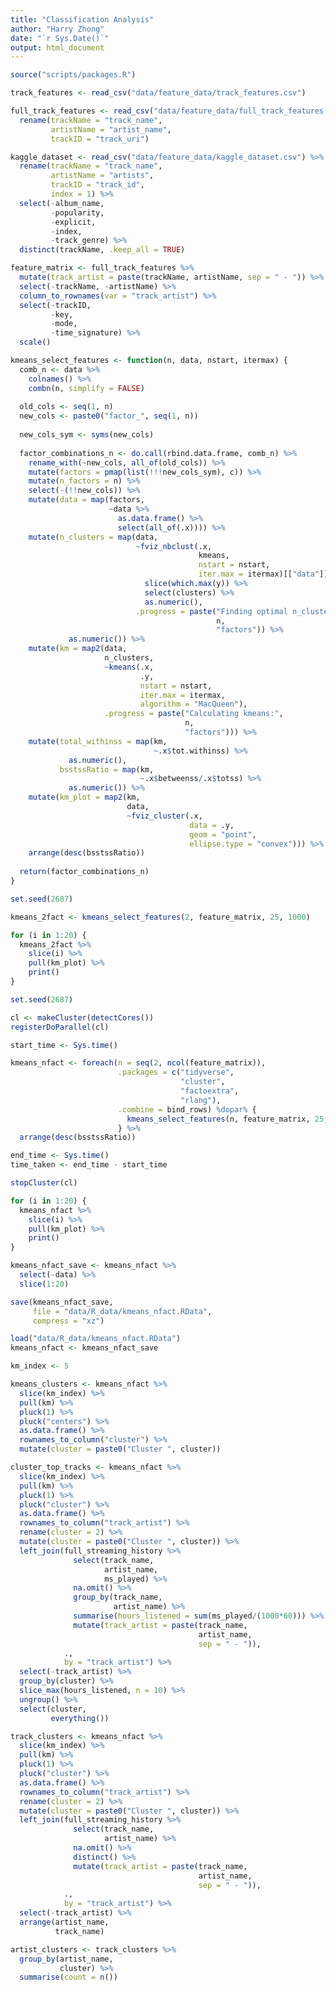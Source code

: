 ```yaml
---
title: "Classification Analysis"
author: "Harry Zhong"
date: "`r Sys.Date()`"
output: html_document
---
```


```r
source("scripts/packages.R")
```

```r
track_features <- read_csv("data/feature_data/track_features.csv")

full_track_features <- read_csv("data/feature_data/full_track_features.csv") %>%
  rename(trackName = "track_name",
         artistName = "artist_name",
         trackID = "track_uri")

kaggle_dataset <- read_csv("data/feature_data/kaggle_dataset.csv") %>%
  rename(trackName = "track_name",
         artistName = "artists",
         trackID = "track_id",
         index = 1) %>%
  select(-album_name,
         -popularity,
         -explicit, 
         -index, 
         -track_genre) %>%
  distinct(trackName, .keep_all = TRUE)
```

```r
feature_matrix <- full_track_features %>%
  mutate(track_artist = paste(trackName, artistName, sep = " - ")) %>%
  select(-trackName, -artistName) %>%
  column_to_rownames(var = "track_artist") %>%
  select(-trackID,
         -key,
         -mode,
         -time_signature) %>%
  scale()
```

```r
kmeans_select_features <- function(n, data, nstart, itermax) {
  comb_n <- data %>%
    colnames() %>%
    combn(n, simplify = FALSE)
  
  old_cols <- seq(1, n)
  new_cols <- paste0("factor_", seq(1, n))
  
  new_cols_sym <- syms(new_cols)
  
  factor_combinations_n <- do.call(rbind.data.frame, comb_n) %>%
    rename_with(~new_cols, all_of(old_cols)) %>%
    mutate(factors = pmap(list(!!!new_cols_sym), c)) %>%
    mutate(n_factors = n) %>%
    select(-(!!new_cols)) %>%
    mutate(data = map(factors,
                      ~data %>%
                        as.data.frame() %>%
                        select(all_of(.x)))) %>%
    mutate(n_clusters = map(data,
                            ~fviz_nbclust(.x, 
                                          kmeans, 
                                          nstart = nstart, 
                                          iter.max = itermax)[["data"]] %>%
                              slice(which.max(y)) %>%
                              select(clusters) %>%
                              as.numeric(),
                            .progress = paste("Finding optimal n_clusters:", 
                                              n, 
                                              "factors")) %>%
             as.numeric()) %>% 
    mutate(km = map2(data,
                     n_clusters,
                     ~kmeans(.x, 
                             .y, 
                             nstart = nstart, 
                             iter.max = itermax,
                             algorithm = "MacQueen"),
                     .progress = paste("Calculating kmeans:", 
                                       n, 
                                       "factors"))) %>%
    mutate(total_withinss = map(km,
                                ~.x$tot.withinss) %>%
             as.numeric(),
           bsstssRatio = map(km,
                             ~.x$betweenss/.x$totss) %>%
             as.numeric()) %>%
    mutate(km_plot = map2(km,
                          data,
                          ~fviz_cluster(.x,
                                        data = .y,
                                        geom = "point",
                                        ellipse.type = "convex"))) %>%
    arrange(desc(bsstssRatio))  
  
  return(factor_combinations_n)
}
```

```r
set.seed(2687)

kmeans_2fact <- kmeans_select_features(2, feature_matrix, 25, 1000)

for (i in 1:20) {
  kmeans_2fact %>%
    slice(i) %>%
    pull(km_plot) %>%
    print()
}
```

```r
set.seed(2687)

cl <- makeCluster(detectCores())
registerDoParallel(cl)

start_time <- Sys.time()

kmeans_nfact <- foreach(n = seq(2, ncol(feature_matrix)),
                        .packages = c("tidyverse",
                                      "cluster",
                                      "factoextra",
                                      "rlang"),
                        .combine = bind_rows) %dopar% {
                          kmeans_select_features(n, feature_matrix, 25, 1000)
                        } %>% 
  arrange(desc(bsstssRatio))

end_time <- Sys.time()
time_taken <- end_time - start_time

stopCluster(cl)

for (i in 1:20) {
  kmeans_nfact %>%
    slice(i) %>%
    pull(km_plot) %>%
    print()
}
```

```r
kmeans_nfact_save <- kmeans_nfact %>%
  select(-data) %>%
  slice(1:20)

save(kmeans_nfact_save, 
     file = "data/R_data/kmeans_nfact.RData",
     compress = "xz")
```

```r
load("data/R_data/kmeans_nfact.RData")
kmeans_nfact <- kmeans_nfact_save
```

```r
km_index <- 5

kmeans_clusters <- kmeans_nfact %>%
  slice(km_index) %>%
  pull(km) %>%
  pluck(1) %>%
  pluck("centers") %>%
  as.data.frame() %>%
  rownames_to_column("cluster") %>%
  mutate(cluster = paste0("Cluster ", cluster))

cluster_top_tracks <- kmeans_nfact %>%
  slice(km_index) %>%
  pull(km) %>%
  pluck(1) %>%
  pluck("cluster") %>%
  as.data.frame() %>%
  rownames_to_column("track_artist") %>%
  rename(cluster = 2) %>% 
  mutate(cluster = paste0("Cluster ", cluster)) %>%
  left_join(full_streaming_history %>%
              select(track_name,
                     artist_name,
                     ms_played) %>%
              na.omit() %>%
              group_by(track_name,
                       artist_name) %>%
              summarise(hours_listened = sum(ms_played/(1000*60))) %>%
              mutate(track_artist = paste(track_name,
                                          artist_name,
                                          sep = " - ")),
            .,
            by = "track_artist") %>%
  select(-track_artist) %>%
  group_by(cluster) %>%
  slice_max(hours_listened, n = 10) %>%
  ungroup() %>%
  select(cluster,
         everything())

track_clusters <- kmeans_nfact %>%
  slice(km_index) %>%
  pull(km) %>%
  pluck(1) %>%
  pluck("cluster") %>%
  as.data.frame() %>%
  rownames_to_column("track_artist") %>%
  rename(cluster = 2) %>% 
  mutate(cluster = paste0("Cluster ", cluster)) %>%
  left_join(full_streaming_history %>%
              select(track_name,
                     artist_name) %>%
              na.omit() %>%
              distinct() %>%
              mutate(track_artist = paste(track_name,
                                          artist_name,
                                          sep = " - ")),
            .,
            by = "track_artist") %>%
  select(-track_artist) %>%
  arrange(artist_name,
          track_name)

artist_clusters <- track_clusters %>%
  group_by(artist_name,
           cluster) %>%
  summarise(count = n())
```
